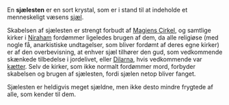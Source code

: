 {{title:Sjælesten}}
{{author:Laura Holmegaard}}
{{timestamp:2011-01-23T12:07:07Z}}
{{copyright:Sjælesten}}
En '''sjælesten''' er en sort krystal, som er i stand til at indeholde et menneskeligt væsens [[sjæl]].

Skabelsen af sjælesten er strengt forbudt af [[Magiens Cirkel]], og samtlige kirker i [[Niraham]] fordømmer ligeledes brugen af dem, da alle religiøse (med nogle få, anarkistiske undtagelser, som bliver fordømt af deres egne kirker) er af den overbevisning, at enhver sjæl tilhører den gud, som vedkommende skænkede tilbedelse i jordelivet, eller [[Dilarna]], hvis vedkommende var [[kætter]]. Selv de kirker, som ikke normalt fordømmer mord, forbyder skabelsen og brugen af sjælesten, fordi sjælen netop bliver fanget.

Sjælesten er heldigvis meget sjældne, men ikke desto mindre frygtede af alle, som kender til dem.